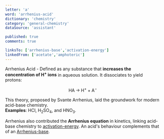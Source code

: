 ```yaml
---
letter: 'a'
word: 'arrhenius-acid'
dictionary: 'chemistry'
category: 'general-chemistry'
dataSource: 'assistant'

published: true
comments: true

linksTo: ['arrhenius-base','activation-energy']
linkedFrom: ['acetate','amphoteric']
---
```


<a id="arrhenius_acid">Arrhenius Acid</a> - Defined as any substance that **increases the concentration of H<sup>+</sup> ions** in aqueous solution. It dissociates to yield protons:

$$
\text{HA} \;\to\; \text{H}^+ + \text{A}^-
$$

This theory, proposed by Svante Arrhenius, laid the groundwork for modern acid-base chemistry.  
**Examples**: HCl, H<sub>2</sub>SO<sub>4</sub>, and HNO<sub>3</sub>.  

Arrhenius also contributed the **Arrhenius equation** in kinetics, linking acid-base chemistry to [activation-energy](#activation_energy). An acid's behaviour complements that of an [Arrhenius-base](#arrhenius_base).